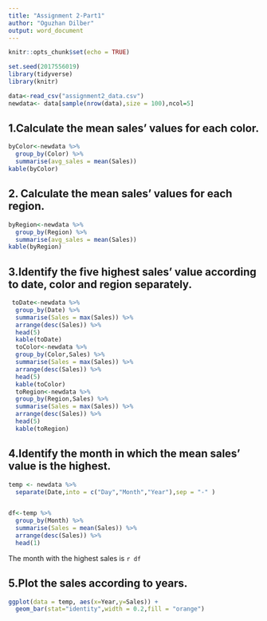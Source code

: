 ---
title: "Assignment 2-Part1"
author: "Oguzhan Dilber"
output: word_document
---

```{r setup, include=FALSE}
knitr::opts_chunk$set(echo = TRUE)
```


```{r include=FALSE}
set.seed(2017556019)
library(tidyverse)
library(knitr)

data<-read_csv("assignment2_data.csv")
newdata<- data[sample(nrow(data),size = 100),ncol=5]

```
## 1.Calculate the mean sales’ values for each color.
```{r echo=FALSE}
byColor<-newdata %>%
  group_by(Color) %>%
  summarise(avg_sales = mean(Sales))
kable(byColor)
```

## 2. Calculate the mean sales’ values for each region.
```{r echo=FALSE}
byRegion<-newdata %>%
  group_by(Region) %>%
  summarise(avg_sales = mean(Sales))
kable(byRegion)
```
## 3.Identify the five highest sales’ value according to date, color and region separately.
```{r echo=FALSE}
 toDate<-newdata %>%
  group_by(Date) %>%
  summarise(Sales = max(Sales)) %>%
  arrange(desc(Sales)) %>%
  head(5)
  kable(toDate)
  toColor<-newdata %>%
  group_by(Color,Sales) %>%
  summarise(Sales = max(Sales)) %>%
  arrange(desc(Sales)) %>%
  head(5)
  kable(toColor)
  toRegion<-newdata %>%
  group_by(Region,Sales) %>%
  summarise(Sales = max(Sales)) %>%
  arrange(desc(Sales)) %>%
  head(5)
  kable(toRegion)
```
## 4.Identify the month in which the mean sales’ value is the highest.
```{r include=FALSE}
temp <- newdata %>%
  separate(Date,into = c("Day","Month","Year"),sep = "-" )


df<-temp %>%
  group_by(Month) %>%
  summarise(Sales = mean(Sales)) %>%
  arrange(desc(Sales)) %>%
  head(1)
```
The month with the highest sales is `r df`

## 5.Plot the sales according to years.

```{r echo=FALSE}
ggplot(data = temp, aes(x=Year,y=Sales)) +
  geom_bar(stat="identity",width = 0.2,fill = "orange")
```

